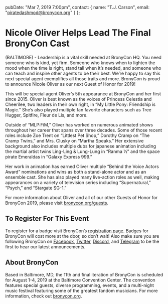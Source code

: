   pubDate: "Mar 7, 2019 7:00pm",
  contact: {
    name: "T.J. Carson",
    email: "piratedashmod@bronycon.org"
  }
};

# Nicole Oliver Helps Lead The Final BronyCon Cast

(BALTIMORE) - Leadership is a vital skill needed at BronyCon HQ. You need someone who is kind, yet firm. Someone who knows when to lighten the mood when the time is right, stand tall when it’s needed, and someone who can teach and inspire other agents to be their best. We’re happy to say this next special agent exemplifies all those traits and more. BronyCon is proud to announce Nicole Oliver as our next Guest of Honor for 2019!

This will be special agent Oliver’s 5th appearance at BronyCon and her first since 2015. Oliver is best known as the voices of Princess Celestia and Cheerilee, two leaders in their own right, in “My Little Pony: Friendship is Magic.” She’s also played multiple fan favorite characters such as Tree Hugger, Spitfire, Fleur de Lis, and more.

Outside of “MLP:FiM,” Oliver has worked on numerous animated shows throughout her career that spans over three decades. Some of those recent roles include Zoe Trent on “Littlest Pet Shop,” Dorothy Cramp on “The Cramp Twins,” and Mrs. Clusky on “Martha Speaks.” Her extensive background also includes multiple dubs for japanese animation including the martial artist twins Ling-Ling & Lung-Lung in “Ranma ½” and the space pirate Emeraldas in “Galaxy Express 999.”

Her work in animation has earned Oliver multiple “Behind the Voice Actors Award” nominations and wins as both a stand-alone actor and as an ensemble cast. She has also played many live-action roles as well, making appearances on a variety of television series including “Supernatural,” “Psych,” and “Stargate SG-1.”

For more information about Oliver and all of our other Guests of Honor for BronyCon 2019, please visit [bronycon.org/guests](https://bronycon.org/guests).

## To Register For This Event

To register for a badge visit BronyCon’s [registration page](http://bronycon.org#register). Badges for BronyCon will cost more at the door, so don’t wait! Also make sure you are following BronyCon on [Facebook](https://www.facebook.com/BronyCon), [Twitter](https://twitter.com/bronycon), [Discord](https://twitter.com/bronycon), and [Telegram](https://t.me/BronyCon) to be the first to hear our latest announcements.

## About BronyCon

Based in Baltimore, MD, the 11th and final iteration of BronyCon is scheduled for August 1-4, 2019 at the Baltimore Convention Center. The convention features special guests, diverse programming, events, and a multi-night music festival featuring some of the greatest fandom musicians. For more information, check out [bronycon.org](https://bronycon.org).
